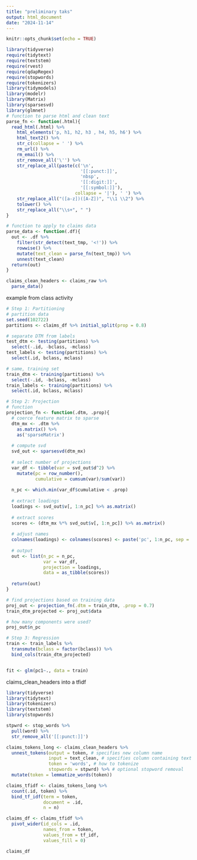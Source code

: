 ```yaml
---
title: "preliminary taks"
output: html_document
date: "2024-11-14"
---
```


```r
knitr::opts_chunk$set(echo = TRUE)
```

```r
library(tidyverse)
require(tidytext)
require(textstem)
require(rvest)
require(qdapRegex)
require(stopwords)
require(tokenizers)
library(tidymodels)
library(modelr)
library(Matrix)
library(sparsesvd)
library(glmnet)
# function to parse html and clean text
parse_fn <- function(.html){
  read_html(.html) %>%
    html_elements('p, h1, h2, h3 , h4, h5, h6') %>%
    html_text2() %>%
    str_c(collapse = ' ') %>%
    rm_url() %>%
    rm_email() %>%
    str_remove_all('\'') %>%
    str_replace_all(paste(c('\n', 
                            '[[:punct:]]', 
                            'nbsp', 
                            '[[:digit:]]', 
                            '[[:symbol:]]'),
                          collapse = '|'), ' ') %>%
    str_replace_all("([a-z])([A-Z])", "\\1 \\2") %>%
    tolower() %>%
    str_replace_all("\\s+", " ")
}

# function to apply to claims data
parse_data <- function(.df){
  out <- .df %>%
    filter(str_detect(text_tmp, '<!')) %>%
    rowwise() %>%
    mutate(text_clean = parse_fn(text_tmp)) %>%
    unnest(text_clean) 
  return(out)
}


```

```r
claims_clean_headers <- claims_raw %>%
  parse_data()
```

example from class activity

```r
# Step 1: Partitioning
# partition data
set.seed(102722)
partitions <- claims_df %>% initial_split(prop = 0.8)

# separate DTM from labels
test_dtm <- testing(partitions) %>%
  select(-.id, -bclass, -mclass)
test_labels <- testing(partitions) %>%
  select(.id, bclass, mclass)

# same, training set
train_dtm <- training(partitions) %>%
  select(-.id, -bclass, -mclass)
train_labels <- training(partitions) %>%
  select(.id, bclass, mclass)
```

```r
# Step 2: Projection
# function
projection_fn <- function(.dtm, .prop){
  # coerce feature matrix to sparse
  dtm_mx <- .dtm %>%
    as.matrix() %>%
    as('sparseMatrix')
  
  # compute svd
  svd_out <- sparsesvd(dtm_mx)
  
  # select number of projections
  var_df <- tibble(var = svd_out$d^2) %>%
    mutate(pc = row_number(),
           cumulative = cumsum(var)/sum(var))
  
  n_pc <- which.min(var_df$cumulative < .prop)
  
  # extract loadings
  loadings <- svd_out$v[, 1:n_pc] %>% as.matrix()
  
  # extract scores
  scores <- (dtm_mx %*% svd_out$v[, 1:n_pc]) %>% as.matrix()
  
  # adjust names
  colnames(loadings) <- colnames(scores) <- paste('pc', 1:n_pc, sep = '')
  
  # output
  out <- list(n_pc = n_pc,
              var = var_df,
              projection = loadings,
              data = as_tibble(scores))
  
  return(out)
}

# find projections based on training data
proj_out <- projection_fn(.dtm = train_dtm, .prop = 0.7)
train_dtm_projected <- proj_out$data

# how many components were used?
proj_out$n_pc
```

```r
# Step 3: Regression
train <- train_labels %>%
  transmute(bclass = factor(bclass)) %>%
  bind_cols(train_dtm_projected)


fit <- glm(pc1~., data = train)
```

claims_clean_headers into a tfidf

```r
library(tidyverse)
library(tidytext)
library(tokenizers)
library(textstem)
library(stopwords)

stpwrd <- stop_words %>%
  pull(word) %>%
  str_remove_all('[[:punct:]]')

claims_tokens_long <- claims_clean_headers %>%
  unnest_tokens(output = token, # specifies new column name
                input = text_clean, # specifies column containing text
                token = 'words', # how to tokenize
                stopwords = stpwrd) %>% # optional stopword removal
  mutate(token = lemmatize_words(token)) 

claims_tfidf <- claims_tokens_long %>%
  count(.id, token) %>%
  bind_tf_idf(term = token,
              document = .id,
              n = n) 

claims_df <- claims_tfidf %>%
  pivot_wider(id_cols = .id, 
              names_from = token,
              values_from = tf_idf,
              values_fill = 0)

claims_df
```
